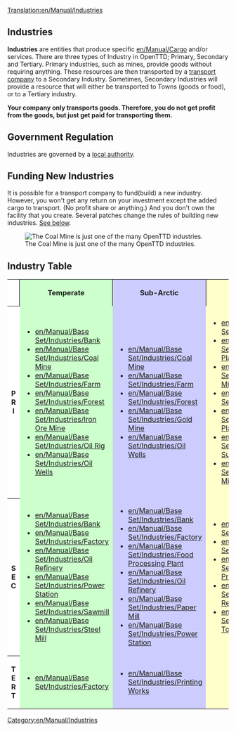 [[Translation:en/Manual/Industries]]
{{en/Manual/Navigation}}
==Industries==
'''Industries''' are entities that produce specific [[en/Manual/Cargo]] and/or services. There are three types of Industry in OpenTTD; Primary, Secondary and Tertiary. Primary industries, such as mines, provide goods without requiring anything. These resources are then transported by a [[en/Manual/Transport company|transport company]] to a Secondary Industry. Sometimes, Secondary Industries will provide a resource that will either be transported to Towns (goods or food), or to a Tertiary industry. 

'''Your company only transports goods. Therefore, you do not get profit from the goods, but just get paid for transporting them.'''

==Government Regulation==
Industries are governed by a [[en/Manual/Local authority|local authority]].

==Funding New Industries==
It is possible for a transport company to fund(build) a new industry. However, you won't get any return on your investment except the added cargo to transport. (No profit share or anything.) And you don't own the facility that you create. Several patches change the rules of building new industries. [[#related-patches|See below]].


[[File:en/Manual/Base Set/Industries/Coalmine.png|center|frame|The Coal Mine is just one of the many OpenTTD industries.]]

==Industry Table==
<table width="100%" bgcolor="white">
  <tr>
   <th></th>
   <th style="background: #ccffcc;border-left:1px solid black;border-top:1px solid black;">Temperate</th>
   <th style="background: #ccccff;border-left:1px solid black;border-top:1px solid black;">Sub-Arctic</th>
   <th style="background: #ffffcc;border-left:1px solid black;border-top:1px solid black;">Tropical</th>
   <th style="background: #ff9999;border-left:1px solid black;border-top:1px solid black;">Toyland</th>
  </tr>

  <tr>
   <th align="center" valing="middle">P<br />R<br />I</th>

   <td style="background: #ccffcc">
* [[en/Manual/Base Set/Industries/Bank]]
* [[en/Manual/Base Set/Industries/Coal Mine]]
* [[en/Manual/Base Set/Industries/Farm]]
* [[en/Manual/Base Set/Industries/Forest]]
* [[en/Manual/Base Set/Industries/Iron Ore Mine]]
* [[en/Manual/Base Set/Industries/Oil Rig]]
* [[en/Manual/Base Set/Industries/Oil Wells]]
   </td>
   <td style="background: #ccccff">
* [[en/Manual/Base Set/Industries/Coal Mine]]
* [[en/Manual/Base Set/Industries/Farm]]
* [[en/Manual/Base Set/Industries/Forest]]
* [[en/Manual/Base Set/Industries/Gold Mine]]
* [[en/Manual/Base Set/Industries/Oil Wells]]
   </td>
   <td style="background: #ffffcc">
* [[en/Manual/Base Set/Industries/Factory]]
* [[en/Manual/Base Set/Industries/Fruit Plantation]]
* [[en/Manual/Base Set/Industries/Lumber Mill]]
* [[en/Manual/Base Set/Industries/Oil Wells]]
* [[en/Manual/Base Set/Industries/Rubber Plantation]]
* [[en/Manual/Base Set/Industries/Water Supply]]
* [[en/Manual/Base Set/Industries/Diamond Mine]]
   </td>
   <td style="background: #ff9999">
* [[en/Manual/Base Set/Industries/Candyfloss Forest]]
* [[en/Manual/Base Set/Industries/Battery Farm]]
* [[en/Manual/Base Set/Industries/Cola Wells]]
* [[en/Manual/Base Set/Industries/Plastic Fountains]]
* [[en/Manual/Base Set/Industries/Bubble Generator]]
* [[en/Manual/Base Set/Industries/Toffee Quarry]]
* [[en/Manual/Base Set/Industries/Sugar Mine]]
   </td>
  </tr>

  <tr>
   <th align="center" valign="middle">S<br />E<br />C</th>

   <td style="background: #ccffcc">
* [[en/Manual/Base Set/Industries/Bank]]
* [[en/Manual/Base Set/Industries/Factory]]
* [[en/Manual/Base Set/Industries/Oil Refinery]]
* [[en/Manual/Base Set/Industries/Power Station]]
* [[en/Manual/Base Set/Industries/Sawmill]]
* [[en/Manual/Base Set/Industries/Steel Mill]]
   </td>
   <td style="background: #ccccff">
* [[en/Manual/Base Set/Industries/Bank]]
* [[en/Manual/Base Set/Industries/Factory]]
* [[en/Manual/Base Set/Industries/Food Processing Plant]]
* [[en/Manual/Base Set/Industries/Oil Refinery]]
* [[en/Manual/Base Set/Industries/Paper Mill]]
* [[en/Manual/Base Set/Industries/Power Station]]
   </td>
   <td style="background: #ffffcc">
* [[en/Manual/Base Set/Industries/Bank]]
* [[en/Manual/Base Set/Industries/Factory]]
* [[en/Manual/Base Set/Industries/Food Processing Plant]]
* [[en/Manual/Base Set/Industries/Oil Refinery]]
* [[en/Manual/Base Set/Industries/Water Tower]]
   </td>
   <td style="background: #ff9999">
* [[en/Manual/Base Set/Industries/Sweet Factory]]
* [[en/Manual/Base Set/Industries/Toy Factory]]
* [[en/Manual/Base Set/Industries/Fizzy Drink Factory]]
   </td>
  </tr>

  <tr>
   <th align="center" valign="middle">T<br />E<br />R<br />T</th>

   <td style="background: #ccffcc">
* [[en/Manual/Base Set/Industries/Factory]]
   </td>
   <td style="background: #ccccff">
* [[en/Manual/Base Set/Industries/Printing Works]]
   </td>
   <td style="background: #ffffcc">
   </td>
   <td style="background: #ff9999">
* [[en/Manual/Base Set/Industries/Toy Shop]]
   </td>
  </tr>
</table>

[[Category:en/Manual/Industries]]